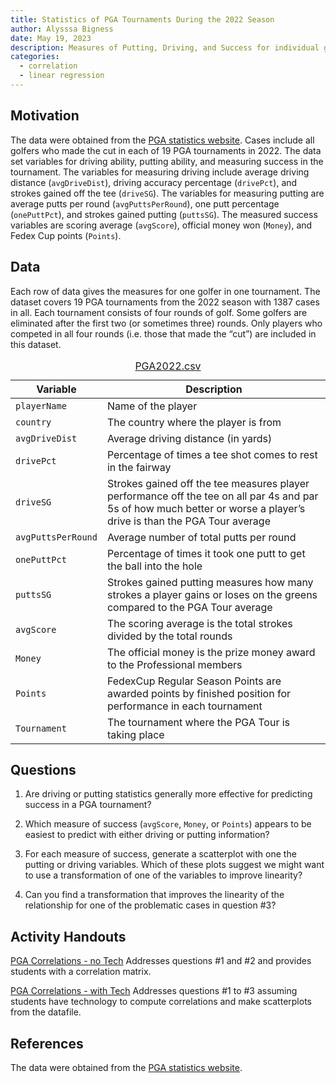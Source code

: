 ```yaml
---
title: Statistics of PGA Tournaments During the 2022 Season
author: Alysssa Bigness
date: May 19, 2023
description: Measures of Putting, Driving, and Success for individual golfers in 19 professional tournaments in 2022 
categories:
  - correlation
  - linear regression
---
```


## Motivation

The data were obtained from the [PGA statistics website](https://www.pgatour.com/stats){target="_blank"}. Cases include all golfers who made the cut in each of 19 PGA tournaments in 2022. The data set variables for driving ability, putting ability, and measuring success in the tournament. The variables for measuring driving include average driving distance (`avgDriveDist`), driving accuracy percentage (`drivePct`), and strokes gained off the tee (`driveSG`). The variables for measuring putting are average putts per round (`avgPuttsPerRound`), one putt percentage (`onePuttPct`), and strokes gained putting (`puttsSG`). The measured success variables are scoring average (`avgScore`), official money won (`Money`), and Fedex Cup points (`Points`).

## Data

Each row of data gives the measures for one golfer in one tournament. The dataset covers 19 PGA tournaments from the 2022 season with 1387 cases in all. Each tournament consists of four rounds of golf. Some golfers are eliminated after the first two (or sometimes three) rounds. Only players who competed in all four rounds (i.e. those that made the "cut") are included in this dataset.

| Variable           | Description                                                                                                                                                           |
|--------------------|-----------------------------------------------------------------------------------------------------------------------------------------------------------------------|
| `playerName`       | Name of the player                                                                                                                                                    |
| `country`          | The country where the player is from                                                                                                                                  |
| `avgDriveDist`     | Average driving distance (in yards)                                                                                                                                   |
| `drivePct`         | Percentage of times a tee shot comes to rest in the fairway                                                                                                           |
| `driveSG`          | Strokes gained off the tee measures player performance off the tee on all par 4s and par 5s of how much better or worse a player's drive is than the PGA Tour average |
| `avgPuttsPerRound` | Average number of total putts per round                                                                                                                               |
| `onePuttPct`       | Percentage of times it took one putt to get the ball into the hole                                                                                                    |
| `puttsSG`          | Strokes gained putting measures how many strokes a player gains or loses on the greens compared to the PGA Tour average                                               |
| `avgScore`         | The scoring average is the total strokes divided by the total rounds                                                                                                  |
| `Money`            | The official money is the prize money award to the Professional members                                                                                               |
| `Points`           | FedexCup Regular Season Points are awarded points by finished position for performance in each tournament                                                             |
| `Tournament`       | The tournament where the PGA Tour is taking place                                                                                                                     |

: [PGA2022.csv](../data/PGA2022.csv)

## Questions

1.  Are driving or putting statistics generally more effective for predicting success in a PGA tournament?

2.  Which measure of success (`avgScore`, `Money`, or `Points`) appears to be easiest to predict with either driving or putting information?

3.  For each measure of success, generate a scatterplot with one the putting or driving variables. Which of these plots suggest we might want to use a transformation of one of the variables to improve linearity?

4.  Can you find a transformation that improves the linearity of the relationship for one of the problematic cases in question #3?

## Activity Handouts

[PGA Correlations - no Tech](PGACorrelationsNoTech.docx) Addresses questions #1 and #2 and provides students with a correlation matrix.

[PGA Correlations - with Tech](PGACorrelationsWithTech.docx) Addresses questions #1 to #3 assuming students have technology to compute correlations and make scatterplots from the datafile.

## References

The data were obtained from the [PGA statistics website](https://www.pgatour.com/stats){target="_blank"}.
